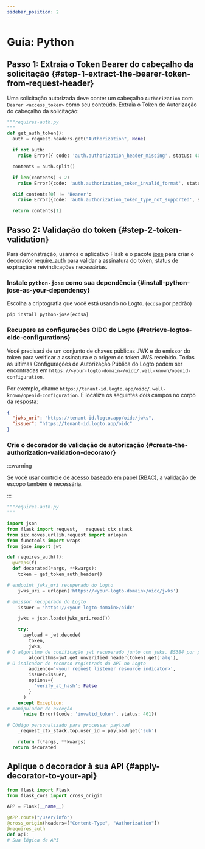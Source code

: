 ```yaml
---
sidebar_position: 2
---
```


# Guia: Python

## Passo 1: Extraia o Token Bearer do cabeçalho da solicitação \{#step-1-extract-the-bearer-token-from-request-header}

Uma solicitação autorizada deve conter um cabeçalho `Authorization` com `Bearer <access_token>` como seu conteúdo. Extraia o Token de Autorização do cabeçalho da solicitação:

```python
"""requires-auth.py
"""
def get_auth_token():
  auth = request.headers.get("Authorization", None)

  if not auth:
    raise Error({ code: 'auth.authorization_header_missing', status: 401 })

  contents = auth.split()

  if len(contents) < 2:
    raise Error({code: 'auth.authorization_token_invalid_format', status: 401})

  elif contents[0] != 'Bearer':
    raise Error({code: 'auth.authorization_token_type_not_supported', status: 401})

  return contents[1]
```

## Passo 2: Validação do token \{#step-2-token-validation}

Para demonstração, usamos o aplicativo Flask e o pacote [jose](https://github.com/mpdavis/python-jose) para criar o decorador require_auth para validar a assinatura do token, status de expiração e reivindicações necessárias.

### Instale `python-jose` como sua dependência \{#install-python-jose-as-your-dependency}

Escolha a criptografia que você está usando no Logto. (`ecdsa` por padrão)

```
pip install python-jose[ecdsa]

```

### Recupere as configurações OIDC do Logto \{#retrieve-logtos-oidc-configurations}

Você precisará de um conjunto de chaves públicas JWK e do emissor do token para verificar a assinatura e a origem do token JWS recebido. Todas as últimas Configurações de Autorização Pública do Logto podem ser encontradas em `https://<your-logto-domain>/oidc/.well-known/openid-configuration`.

Por exemplo, chame `https://tenant-id.logto.app/oidc/.well-known/openid-configuration`. E localize os seguintes dois campos no corpo da resposta:

```json
{
  "jwks_uri": "https://tenant-id.logto.app/oidc/jwks",
  "issuer": "https://tenant-id.logto.app/oidc"
}
```

### Crie o decorador de validação de autorização \{#create-the-authorization-validation-decorator}

:::warning

Se você usar [controle de acesso baseado em papel (RBAC)](/authorization/role-based-access-control/protect-api-resources-with-rbac), a validação de escopo também é necessária.

:::

```python
"""requires-auth.py
"""

import json
from flask import request,  _request_ctx_stack
from six.moves.urllib.request import urlopen
from functools import wraps
from jose import jwt

def requires_auth(f):
  @wraps(f)
  def decorated(*args, **kwargs):
    token = get_token_auth_header()

# endpoint jwks_uri recuperado do Logto
    jwks_uri = urlopen('https://<your-logto-domain>/oidc/jwks')

# emissor recuperado do Logto
    issuer = 'https://<your-logto-domain>/oidc'

    jwks = json.loads(jwks_uri.read())

    try:
      payload = jwt.decode(
        token,
        jwks,
# O algoritmo de codificação jwt recuperado junto com jwks. ES384 por padrão
        algorithms=jwt.get_unverified_header(token).get('alg'),
# O indicador de recurso registrado da API no Logto
        audience='<your request listener resource indicator>',
        issuer=issuer,
        options={
          'verify_at_hash': False
        }
      )
    except Exception:
# manipulador de exceção
      raise Error({code: 'invalid_token', status: 401})

# Código personalizado para processar payload
    _request_ctx_stack.top.user_id = payload.get('sub')

    return f(*args, **kwargs)
  return decorated
```

## Aplique o decorador à sua API \{#apply-decorator-to-your-api}

```python
from flask import Flask
from flask_cors import cross_origin

APP = Flask(__name__)

@APP.route("/user/info")
@cross_origin(headers=["Content-Type", "Authorization"])
@requires_auth
def api:
# Sua lógica de API
```

